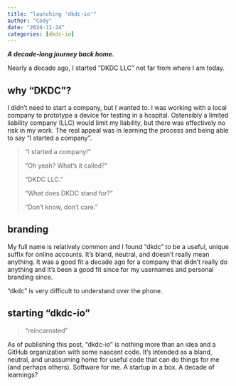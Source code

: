 ```yaml
---
title: "launching 'dkdc-io'"
author: "Cody"
date: "2024-11-24"
categories: [dkdc-io]
---
```


***A decade-long journey back home.***

Nearly a decade ago, I started "DKDC LLC" not far from where I am today.

## why "DKDC"?

I didn't need to start a company, but I wanted to. I was working with a local company to prototype a device for testing in a hospital. Ostensibly a limited liability company (LLC) would limit my liability, but there was effectively no risk in my work. The real appeal was in learning the process and being able to say "I started a company".

> "I started a company!"
>
> "Oh yeah? What's it called?"
>
> "DKDC LLC."
>
> "What does DKDC stand for?"
>
> "Don't know, don't care."

## branding

My full name is relatively common and I found "dkdc" to be a useful, unique suffix for online accounts. It's bland, neutral, and doesn't really mean anything. It was a good fit a decade ago for a company that didn't really do anything and it's been a good fit since for my usernames and personal branding since.

::: {.callout-warning collapse="true"}
"dkdc" is very difficult to understand over the phone.
:::

## starting "dkdc-io"

> "reincarnated"

As of publishing this post, "dkdc-io" is nothing more than an idea and a GitHub organization with some nascent code. It's intended as a bland, neutral, and unassuming home for useful code that can do things for me (and perhaps others). Software for me. A startup in a box. A decade of learnings?
